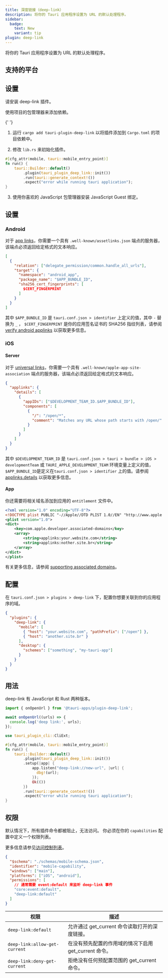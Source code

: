 ```yaml
---
title: 深度链接（deep-link）
description: 将你的 Tauri 应用程序设置为 URL 的默认处理程序。
sidebar:
  badge:
    text: New
    variant: tip
plugin: deep-link
---
```




<PluginLinks plugin={frontmatter.plugin} />

将你的 Tauri 应用程序设置为 URL 的默认处理程序。

## 支持的平台

<Compatibility plugin={frontmatter.plugin} />

## 设置

请安装 deep-link 插件。

<Tabs>
  <TabItem label="自动">

使用项目的包管理器来添加依赖。

{' '}

<CommandTabs
  npm="npm run tauri add deep-link"
  yarn="yarn run tauri add deep-link"
  pnpm="pnpm tauri add deep-link"
  bun="bun tauri add deep-link"
  cargo="cargo tauri add deep-link"
/>

  </TabItem>
  <TabItem label="手动">

1. 运行 `cargo add tauri-plugin-deep-link` 以将插件添加到 `Cargo.toml` 的项目依赖中。

2. 修改 `lib.rs` 来初始化插件。

```rust title="lib.rs" ins={4}
#[cfg_attr(mobile, tauri::mobile_entry_point)]
fn run() {
    tauri::Builder::default()
        .plugin(tauri_plugin_deep_link::init())
        .run(tauri::generate_context!())
        .expect("error while running tauri application");
}
```

3. 使用你喜欢的 JavaScript 包管理器安装 JavaScript Guest 绑定。

  <CommandTabs
      npm="npm install @tauri-apps/plugin-deep-link"
      yarn="yarn add @tauri-apps/plugin-deep-link"
      pnpm="pnpm add @tauri-apps/plugin-deep-link"
      bun="bun add @tauri-apps/plugin-deep-link"
  />
  </TabItem>
</Tabs>

## 设置

### Android

对于 [app links](https://developer.android.com/training/app-links#android-app-links)，你需要一个具有 `.well-known/assetlinks.json` 端点的服务器，该端点必须返回给定格式的文本响应。

```json title=".well-known/assetlinks.json"
[
  {
    "relation": ["delegate_permission/common.handle_all_urls"],
    "target": {
      "namespace": "android_app",
      "package_name": "$APP_BUNDLE_ID",
      "sha256_cert_fingerprints": [
        $CERT_FINGERPRINT
      ]
    }
  }
]
```

其中 `$APP_BUNDLE_ID` 是 `tauri.conf.json > identifier` 上定义的值，其中 `-` 替换为 `_` ， `$CERT_FINGERPRINT` 是你的应用签名证书的 SHA256 指纹列表，请参阅 [verify android applinks](https://developer.android.com/training/app-links/verify-android-applinks#web-assoc) 以获取更多信息。

### iOS

#### Server

对于 [universal links](https://developer.apple.com/documentation/xcode/allowing-apps-and-websites-to-link-to-your-content?language=obj)，你需要一个具有 `.well-known/apple-app-site-association` 端点的服务器，该端点必须返回给定格式的文本响应。

```json title=".well-known/apple-app-site-association"
{
  "applinks": {
    "details": [
      {
        "appIDs": ["$DEVELOPMENT_TEAM_ID.$APP_BUNDLE_ID"],
        "components": [
          {
            "/": "/open/*",
            "comment": "Matches any URL whose path starts with /open/"
          }
        ]
      }
    ]
  }
}
```

其中 `$DEVELOPMENT_TEAM_ID` 是 `tauri.conf.json > tauri > bundle > iOS > developmentTeam` 或 `TAURI_APPLE_DEVELOPMENT_TEAM` 环境变量上定义的值，`$APP_BUNDLE_ID`是定义在`tauri.conf.json > identifier` 上的值。请参阅 [applinks.details](https://developer.apple.com/documentation/bundleresources/applinks/details) 以获取更多信息。

#### App

你还需要将相关域名添加到应用的 `entitlement` 文件中。

```xml title="src-tauri/gen/apple/[App Name]_iOS/[App Name]_iOS.entitlements" ins={5-9}
<?xml version="1.0" encoding="UTF-8"?>
<!DOCTYPE plist PUBLIC "-//Apple//DTD PLIST 1.0//EN" "http://www.apple.com/DTDs/PropertyList-1.0.dtd">
<plist version="1.0">
<dict>
	<key>com.apple.developer.associated-domains</key>
	<array>
		<string>applinks:your.website.com</string>
		<string>applinks:nother.site.br</string>
	</array>
</dict>
</plist>
```

有关更多信息，请参阅 [supporting associated domains](https://developer.apple.com/documentation/xcode/supporting-associated-domains?language=objc)。

## 配置

在 `tauri.conf.json > plugins > deep-link` 下，配置你想要关联到你的应用程序的域。

```json title="tauri.conf.json"
{
  "plugins": {
    "deep-link": {
      "mobile": [
        { "host": "your.website.com", "pathPrefix": ["/open"] },
        { "host": "another.site.br" }
      ],
      "desktop": {
        "schemes": ["something", "my-tauri-app"]
      }
    }
  }
}
```

## 用法

deep-link 有 JavaScript 和 Rust 两种版本。

<Tabs syncKey="lang">
  <TabItem label="JavaScript">

```javascript
import { onOpenUrl } from '@tauri-apps/plugin-deep-link';

await onOpenUrl((urls) => {
  console.log('deep link:', urls);
});
```

  </TabItem>
  <TabItem label="Rust">

```rust title="src-tauri/src/lib.rs"
use tauri_plugin_cli::CliExt;

#[cfg_attr(mobile, tauri::mobile_entry_point)]
fn run() {
    tauri::Builder::default()
        .plugin(tauri_plugin_deep_link::init())
        .setup(|app| {
            app.listen("deep-link://new-url", |url| {
              dbg!(url);
            });
            Ok(())
        })
        .run(tauri::generate_context!())
        .expect("error while running tauri application");
}
```

  </TabItem>
</Tabs>

## 权限

默认情况下，所有插件命令都被阻止，无法访问。
你必须在你的 `capabilities` 配置中定义一个权限列表。

更多信息请参见[访问控制列表](/zh-cn/reference/acl/)。

```json title="src-tauri/capabilities/default.json" ins={9}
{
  "$schema": "./schemas/mobile-schema.json",
  "identifier": "mobile-capability",
  "windows": ["main"],
  "platforms": ["iOS", "android"],
  "permissions": [
    // 通常需要 event:default 来监听 deep-link 事件
    "core:event:default",
    "deep-link:default"
  ]
}
```

| 权限                          | 描述                                                  |
| ----------------------------- | ----------------------------------------------------- |
| `deep-link:default`           | 允许通过 get_current 命令读取打开的深度链接。         |
| `deep-link:allow-get-current` | 在没有预先配置的作用域的情况下启用 get_current 命令。 |
| `deep-link:deny-get-current`  | 拒绝没有任何预配置范围的 get_current 命令。           |
